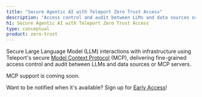 ```yaml
---
title: "Secure Agentic AI with Teleport Zero Trust Access"
description: "Access control and audit between LLMs and data sources or MCP servers."
h1: Secure Agentic AI with Teleport Zero Trust Access
type: conceptual
product: zero-trust
---
```


Secure Large Language Model (LLM) interactions with infrastructure using Teleport's secure 
[Model Context Protocol](https://goteleport.com/use-cases/secure-model-context-protocol/) (MCP), 
delivering fine-grained access control and audit between LLMs and data sources or MCP servers.

<Admonition type="tip">

MCP support is coming soon.

Want to be notified when it's available? Sign up for [Early Access](https://goteleport.com/mcp-early-access/)!

</Admonition>
